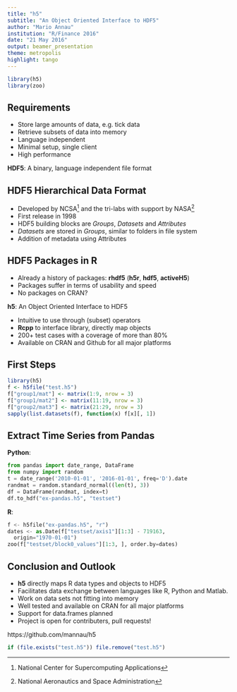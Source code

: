 ```yaml
---
title: "h5"
subtitle: "An Object Oriented Interface to HDF5"
author: "Mario Annau"
institution: "R/Finance 2016"
date: "21 May 2016"
output: beamer_presentation
theme: metropolis
highlight: tango
---
```


```r
library(h5)
library(zoo)
```

## Requirements

- Store large amounts of data, e.g. tick data 
- Retrieve subsets of data into memory
- Language independent
- Minimal setup, single client
- High performance

\pause

**HDF5**: A binary, language independent file format

## HDF5 Hierarchical Data Format

- Developed by NCSA[^1] and the tri-labs with support by NASA[^2]
- First release in 1998
- HDF5 building blocks are *Groups*, *Datasets* and *Attributes*
- *Datasets* are stored in *Groups*, similar to folders in file system
- Addition of metadata using Attributes

[^1]: National Center for Supercomputing Applications
[^2]: National Aeronautics and Space Administration

## HDF5 Packages in R

- Already a history of packages: **rhdf5** (**h5r**, **hdf5**, **activeH5**)
- Packages suffer in terms of usability and speed
- No packages on CRAN?

\pause

**h5**: An Object Oriented Interface to HDF5

- Intuitive to use through (subset) operators
- **Rcpp** to interface library, directly map objects
- 200+ test cases with a coverage of more than 80%
- Available on CRAN and Github for all major platforms

## First Steps

```r
library(h5)
f <- h5file("test.h5")
f["group1/mat"] <- matrix(1:9, nrow = 3)
f["group1/mat2"] <- matrix(11:19, nrow = 3)
f["group2/mat3"] <- matrix(21:29, nrow = 3)
sapply(list.datasets(f), function(x) f[x][, 1])
```

## Extract Time Series from Pandas

**Python**:
```python
from pandas import date_range, DataFrame
from numpy import random
t = date_range('2010-01-01', '2016-01-01', freq='D').date
randmat = random.standard_normal((len(t), 3))
df = DataFrame(randmat, index=t)
df.to_hdf("ex-pandas.h5", "testset")
```

**R**:
```python
f <- h5file("ex-pandas.h5", "r")
dates <- as.Date(f["testset/axis1"][1:3] - 719163, 
  origin="1970-01-01")
zoo(f["testset/block0_values"][1:3, ], order.by=dates)
```

## Conclusion and Outlook

- **h5** directly maps R data types and objects to HDF5
- Facilitates data exchange between languages like R, Python and Matlab.
- Work on data sets not fitting into memory
- Well tested and available on CRAN for all major platforms
- Support for data.frames planned
- Project is open for contributers, pull requests!

\center https://github.com/mannau/h5


```r
if (file.exists("test.h5")) file.remove("test.h5")
```
